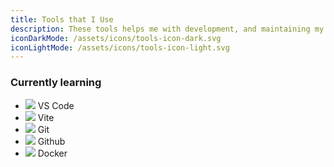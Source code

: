 ```yaml
---
title: Tools that I Use
description: These tools helps me with development, and maintaining my projects.
iconDarkMode: /assets/icons/tools-icon-dark.svg
iconLightMode: /assets/icons/tools-icon-light.svg
---
```


### Currently learning

- ![](./icons/vscode-icon.svg) VS Code
- ![](./icons/vite-icon.svg) Vite
- ![](./icons/git-icon.svg) Git
- ![](./icons/github-icon.svg) Github
- ![](./icons/docker-icon.svg) Docker
